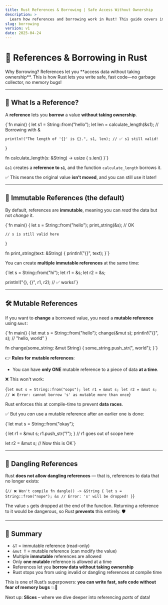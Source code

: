 ```yaml
---
title: Rust References & Borrowing | Safe Access Without Ownership
description: >
  Learn how references and borrowing work in Rust! This guide covers immutable and mutable references, borrowing rules, and how Rust prevents memory bugs—beginner-friendly and hands-on.
slug: borrowing
version: v1
date: 2025-04-24
---
```


# 🔗 References & Borrowing in Rust

<Alert variant="success">
  <AlertTitle>Why Borrowing?</AlertTitle>
  <AlertDescription>
    References let you **access data without taking ownership**. This is how Rust lets you write safe, fast code—no garbage collector, no memory bugs!
  </AlertDescription>
</Alert>

---

## 📌 What Is a Reference?

A **reference** lets you **borrow** a value **without taking ownership**.

<CodeBlock language="rust" showLineNumbers>{`fn main() {
    let s1 = String::from("hello");
    let len = calculate_length(&s1); // Borrowing with &

    println!("The length of '{}' is {}.", s1, len); // ✅ s1 still valid!
}

fn calculate_length(s: &String) -> usize {
    s.len()
}`}</CodeBlock>

`&s1` creates a **reference to `s1`**, and the function `calculate_length` borrows it.

✅ This means the original value **isn’t moved**, and you can still use it later!

---

## 📏 Immutable References (the default)

By default, references are **immutable**, meaning you can *read* the data but not *change* it.

<CodeBlock language="rust" showLineNumbers>{`fn main() {
    let s = String::from("hello");
    print_string(&s); // OK

    // s is still valid here
}

fn print_string(text: &String) {
    println!("{}", text);
}`}</CodeBlock>

You can create **multiple immutable references** at the same time:

<CodeBlock language="rust" showLineNumbers>{`let s = String::from("hi");
let r1 = &s;
let r2 = &s;

println!("{}, {}", r1, r2); // ✅ works!`}</CodeBlock>

---

## 🛠️ Mutable References

If you want to **change** a borrowed value, you need a **mutable reference** using `&mut`:

<CodeBlock language="rust" showLineNumbers>{`fn main() {
    let mut s = String::from("hello");
    change(&mut s);
    println!("{}", s); // "hello, world"
}

fn change(some_string: &mut String) {
    some_string.push_str(", world");
}`}</CodeBlock>

👉 **Rules for mutable references**:
- You can have **only ONE** mutable reference to a piece of data **at a time**.

❌ This won't work:

<CodeBlock language="rust" showLineNumbers>{`let mut s = String::from("oops");
let r1 = &mut s;
let r2 = &mut s; // ❌ Error: cannot borrow 's' as mutable more than once`}</CodeBlock>

Rust enforces this at compile-time to prevent **data races**.

✅ But you *can* use a mutable reference after an earlier one is done:

<CodeBlock language="rust" showLineNumbers>{`let mut s = String::from("okay");

{
    let r1 = &mut s;
    r1.push_str("!");
} // r1 goes out of scope here

let r2 = &mut s; // Now this is OK`}</CodeBlock>

---

## 🚫 Dangling References

Rust **does not allow dangling references** — that is, references to data that no longer exists:

<CodeBlock language="rust" showLineNumbers>{`// ❌ Won't compile
fn dangle() -> &String {
    let s = String::from("nope");
    &s // Error: 's' will be dropped!
}`}</CodeBlock>

The value `s` gets dropped at the end of the function. Returning a reference to it would be dangerous, so Rust **prevents** this entirely. 🛡️

---

## 🧠 Summary

- `&T` = immutable reference (read-only)
- `&mut T` = mutable reference (can modify the value)
- Multiple **immutable** references are allowed
- Only **one mutable** reference is allowed at a time
- References let you **borrow data without taking ownership**
- Rust stops you from using invalid or dangling references at compile time

This is one of Rust’s superpowers: **you can write fast, safe code without fear of memory bugs** 💥🦀

Next up: **Slices** – where we dive deeper into referencing *parts* of data!
